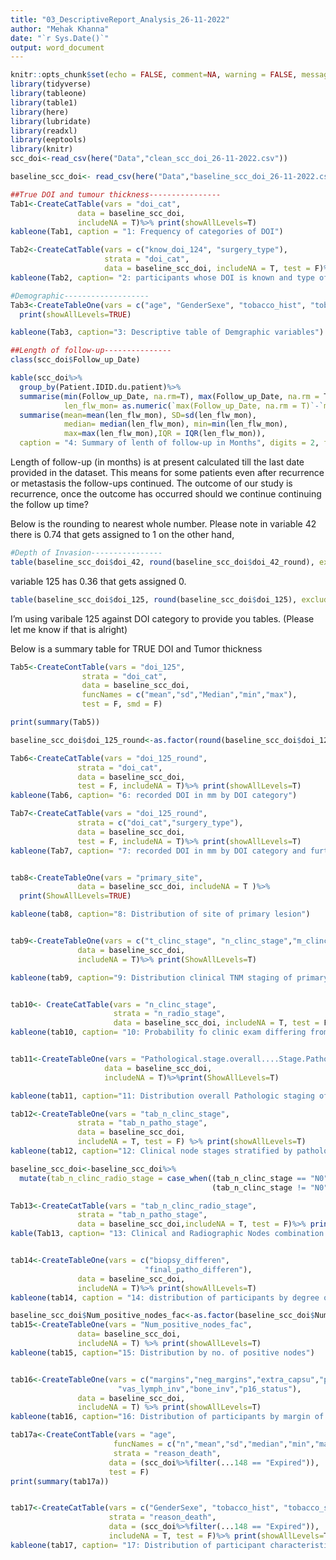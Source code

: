 ```yaml
---
title: "03_DescriptiveReport_Analysis_26-11-2022"
author: "Mehak Khanna"
date: "`r Sys.Date()`"
output: word_document
---
```


```r
knitr::opts_chunk$set(echo = FALSE, comment=NA, warning = FALSE, message=FALSE)
library(tidyverse)
library(tableone)
library(table1)
library(here)
library(lubridate)
library(readxl)
library(eeptools)
library(knitr)
scc_doi<-read_csv(here("Data","clean_scc_doi_26-11-2022.csv"))

baseline_scc_doi<- read_csv(here("Data","baseline_scc_doi_26-11-2022.csv"))

```


```r
##True DOI and tumour thickness----------------
Tab1<-CreateCatTable(vars = "doi_cat",
               data = baseline_scc_doi,
               includeNA = T)%>% print(showAllLevels=T)
kableone(Tab1, caption = "1: Frequency of categories of DOI")

Tab2<-CreateCatTable(vars = c("know_doi_124", "surgery_type"),
                     strata = "doi_cat",
                     data = baseline_scc_doi, includeNA = T, test = F)%>% print(showAllLevels=T)
kableone(Tab2, caption= "2: participants whose DOI is known and type of surgey VS the category of DOI recorded for them")

#Demographic-------------------
Tab3<-CreateTableOne(vars = c("age", "GenderSexe", "tobacco_hist", "tobacco_stat_diag", "alc_hist", "alc_stat_diag"),data = baseline_scc_doi, includeNA = T)%>%
  print(showAllLevels=TRUE)

kableone(Tab3, caption="3: Descriptive table of Demgraphic variables")

##Length of follow-up---------------
class(scc_doi$Follow_up_Date)

kable(scc_doi%>%
  group_by(Patient.IDID.du.patient)%>%
  summarise(min(Follow_up_Date, na.rm=T), max(Follow_up_Date, na.rm = T),
            len_flw_mon= as.numeric(`max(Follow_up_Date, na.rm = T)`-`min(Follow_up_Date, na.rm = T)`)/(365.25/12))%>%
  summarise(mean=mean(len_flw_mon), SD=sd(len_flw_mon), 
            median= median(len_flw_mon), min=min(len_flw_mon),
            max=max(len_flw_mon),IQR = IQR(len_flw_mon)), 
  caption = "4: Summary of lenth of follow-up in Months", digits = 2, format = "simple") 

```


Length of follow-up (in months) is at present calculated till the last date provided in the dataset. This means for some patients even after recurrence or metastasis the follow-ups continued. 
The outcome of our study is recurrence, once the outcome has occurred should we continue continuing the follow up time?


Below is the rounding to nearest whole number.
Please note in variable 42 there is 0.74 that gets assigned to 1 on the other hand,

```r
#Depth of Invasion----------------
table(baseline_scc_doi$doi_42, round(baseline_scc_doi$doi_42_round), exclude = NULL)
```

variable 125 has 0.36 that gets assigned 0. 
```r
table(baseline_scc_doi$doi_125, round(baseline_scc_doi$doi_125), exclude = NULL)
```
I'm using varibale 125 against DOI category to provide you tables. (Please let me know if that is alright)


Below is a summary table for TRUE DOI and Tumor thickness
```r
Tab5<-CreateContTable(vars = "doi_125",
                strata = "doi_cat",
                data = baseline_scc_doi,
                funcNames = c("mean","sd","Median","min","max"),
                test = F, smd = F)

print(summary(Tab5))

```

```r
baseline_scc_doi$doi_125_round<-as.factor(round(baseline_scc_doi$doi_125))

Tab6<-CreateCatTable(vars = "doi_125_round",
               strata = "doi_cat",
               data = baseline_scc_doi,
               test = F, includeNA = T)%>% print(showAllLevels=T)
kableone(Tab6, caption= "6: recorded DOI in mm by DOI category")

Tab7<-CreateCatTable(vars = "doi_125_round",
               strata = c("doi_cat","surgery_type"),
               data = baseline_scc_doi,
               test = F, includeNA = T)%>% print(showAllLevels=T)
kableone(Tab7, caption= "7: recorded DOI in mm by DOI category and further separated by type of Surgery")


tab8<-CreateTableOne(vars = "primary_site",
               data = baseline_scc_doi, includeNA = T )%>%
  print(ShowAllLevels=TRUE)

kableone(tab8, caption="8: Distribution of site of primary lesion")


tab9<-CreateTableOne(vars = c("t_clinc_stage", "n_clinc_stage","m_clinc_stage"),
               data = baseline_scc_doi,
               includeNA = T)%>% print(ShowAllLevels=T)

kableone(tab9, caption="9: Distribution clinical TNM staging of primary lesion")


tab10<- CreateCatTable(vars = "n_clinc_stage",
                       strata = "n_radio_stage",
                       data = baseline_scc_doi, includeNA = T, test = F)%>% print(showAllLevels=T)
kableone(tab10, caption= "10: Probability fo clinic exam differing from radiographic results")


tab11<-CreateTableOne(vars = "Pathological.stage.overall....Stage.Pathologique.Global",
                     data = baseline_scc_doi,
                     includeNA = T)%>%print(ShowAllLevels=T)

kableone(tab11, caption="11: Distribution overall Pathologic staging of tumor")
```

```r
tab12<-CreateTableOne(vars = "tab_n_clinc_stage",
               strata = "tab_n_patho_stage",
               data = baseline_scc_doi,
               includeNA = T, test = F) %>% print(showAllLevels=T)
kableone(tab12, caption="12: Clinical node stages stratified by pathological node stage " )

baseline_scc_doi<-baseline_scc_doi%>%
  mutate(tab_n_clinc_radio_stage = case_when((tab_n_clinc_stage == "N0" & tab_n_radio_stage == "N0")~ "N0_clinc_radio",
                                             (tab_n_clinc_stage != "N0" | tab_n_radio_stage != "N0") ~ "All not N0_clinc_radio"))

Tab13<-CreateCatTable(vars = "tab_n_clinc_radio_stage",
               strata = "tab_n_patho_stage",
               data = baseline_scc_doi,includeNA = T, test = F)%>% print(showAllLevels=T)
kable(Tab13, caption= "13: Clinical and Radiographic Nodes combination againist Pathologic Node")


tab14<-CreateTableOne(vars = c("biopsy_differen",
                              "final_patho_differen"),
               data = baseline_scc_doi,
               includeNA = T)%>% print(showAllLevels=T)
kableone(tab14, caption = "14: distribution of participants by degree of differentiation")

baseline_scc_doi$Num_positive_nodes_fac<-as.factor(baseline_scc_doi$Num_positive_nodes_fac)
tab15<-CreateTableOne(vars = "Num_positive_nodes_fac",
               data= baseline_scc_doi,
               includeNA = T) %>% print(showAllLevels=T)
kableone(tab15, caption="15: Distribution by no. of positive nodes")


tab16<-CreateTableOne(vars = c("margins","neg_margins","extra_capsu","peri_neu_inva",
                        "vas_lymph_inv","bone_inv","p16_status"),
               data = baseline_scc_doi,
               includeNA = T) %>% print(showAllLevels=T)
kableone(tab16, caption="16: Distribution of participants by margin of tumor, perinural invasion and etc")
```

```r

tab17a<-CreateContTable(vars = "age",
                       funcNames = c("n","mean","sd","median","min","max"),
                       strata = "reason_death",
                      data = (scc_doi%>%filter(...148 == "Expired")),
                      test = F)
print(summary(tab17a))


tab17<-CreateCatTable(vars = c("GenderSexe", "tobacco_hist", "tobacco_stat_diag", "alc_hist", "alc_stat_diag","t_clinc_stage","n_clinc_stage", "t_patho_stage","n_patho_stage", "Pathological.stage.overall....Stage.Pathologique.Global","surgery_type","Num_positive_nodes_fac","Pathological.stage.overall....Stage.Pathologique.Global","Was.there.Radiotherapy...Une.Radiotherapie.a.t.elle.administree..","Was.there.Chemotherapy...Une.Chimiotherapie.a.t.elle.administree.."),
                      strata = "reason_death",
                      data = (scc_doi%>%filter(...148 == "Expired")),
                      includeNA = T, test = F)%>% print(showAllLevels=T)
kableone(tab17, caption= "17: Distribution of participant characteristics by reason of death for those who expired")

```

